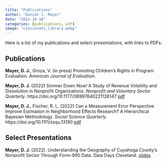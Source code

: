 ```yaml
---
title: "Publications"
author: "Duncan J. Mayer"
date: "2022-10-18"
categories: [publications, pdf]
image: "cincinnati_library.webp"
---
```


Here is a list of my publications and select presentations, with links to PDFs.

## Publications

**Mayer, D. J.**, Groza, V. (in press) Promoting Children's Rights in Program Evaluation. *American Journal of Evaluation*.

**Mayer, D. J.** (2022) Simmer Down Now! A Study of Revenue Volatility and Dissolution in Nonprofit Organizations. *Nonprofit and Voluntary Sector Quarterly*. https://doi.org/10.1177/08997640221126147 [pdf](https://github.com/duncan-mayer/publications_dm/blob/main/journal_articles/Mayer_2022_nvsq.pdf)

**Mayer, D. J.**, Fischer, R. L. (2022) Can a Measurement Error Perspective Improve Estimation in Neighborhood Effects Research? A Hierarchical Bayesian Methodology. *Social Science Quarterly*. https://doi.org/10.1111/ssqu.13190 [pdf](https://github.com/duncan-mayer/publications_dm/blob/main/journal_articles/Mayer_2022_ssq_pub.pdf)

## Select Presentations

**Mayer, D. J.** (2022). Understanding the Geography of Cuyahoga County's Nonprofit Sector Through Form-990 Data. Data Days Cleveland. [slides](https://github.com/duncan-mayer/publications_dm/blob/main/presentations/dm_data_days_990.pdf)
